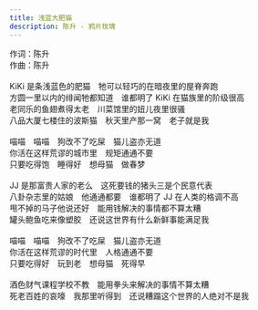 ```yaml
---
title: 浅蓝大肥猫
description: 陈升 - 鸦片玫瑰
---
```


作词：陈升<br />作曲：陈升<br /><br />KiKi 是条浅蓝色的肥猫　牠可以轻巧的在暗夜里的屋脊奔跑<br />方圆一里以内的绯闻牠都知道　谁都明了 KiKi 在猫族里的阶级很高<br />老同乐的鱼翅煮得太老　川菜馆里的妞儿夜里很骚<br />八品大厦七楼住的波斯猫　秋天里产那一窝　老子就是我<br /><br />喵喵　喵喵　狗改不了吃屎　猫儿盗亦无道<br />你活在这样荒谬的城市里　规矩通通不要<br />只要吃得饱　睡得好　想母猫　做春梦<br /><br />JJ 是那富贵人家的老么　这死要钱的猪头三是个民意代表<br />八卦杂志里的姑娘　他通通都要　谁都明了 JJ 在人类的格调不高<br />甩不掉的马子他说还好　能用钱解决的事情都不算太糟<br />罐头鲍鱼吃来像塑胶　还说这世界有什么新鲜事能满足我<br /><br />喵喵　喵喵　狗改不了吃屎　猫儿盗亦无道<br />你活在这样荒谬的时代里　人格通通不要<br />只要吃得好　玩到老　想母猫　死得早<br /><br />酒色财气课程学校不教　能用拳头来解决的事情不算太糟<br />死老百姓的哀嚎　我那里听得到　还说糟蹋这个世界的人绝对不是我